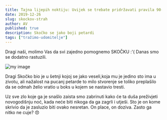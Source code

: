 ```yaml
---
title: Tajna lijepih noktiju: Uvijek se trebate pridržavati pravila 90-10
date: 2019-12-26
slug: skockov-strah
author: AV
published: true
description: Skočko se jako boji petardi
tags: ["tražimo-udomitelje"]
---
```

Dragi naši, molimo Vas da svi zajedno pomognemo SKOČKU :'(
Danas smo se dodatno rastuzili. 

![my image](./skocko.jpg)

Dragi Skočko bio je u šetnji kojoj se jako veseli,koja mu je jedino sto ima u zivotu, ali nažalost na pucanj petarde to milo stvorenje se toliko preplašilo da se odmah želio vratio u boks u kojem se nastavio tresti. 

Uz sve zlo koje ga je snašlo zaista smo zabrinuti kako će ta duša preživjeti novogodišnju noć, kada neće biti nikoga da ga zagrli i utješi. Sto je on kome skrivio da je zasluzio biti ovako nesretan. 
On place, on doziva. Zasto ga nitko ne cuje? 😞